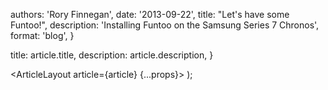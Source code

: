 

  authors: 'Rory Finnegan',
  date: '2013-09-22',
  title: "Let's have some Funtoo!",
  description: 'Installing Funtoo on the Samsung Series 7 Chronos',
  format: 'blog',
}

  title: article.title,
  description: article.description,
}

  <ArticleLayout article={article} {...props}>
    <Markdown />
  </ArticleLayout>
);
